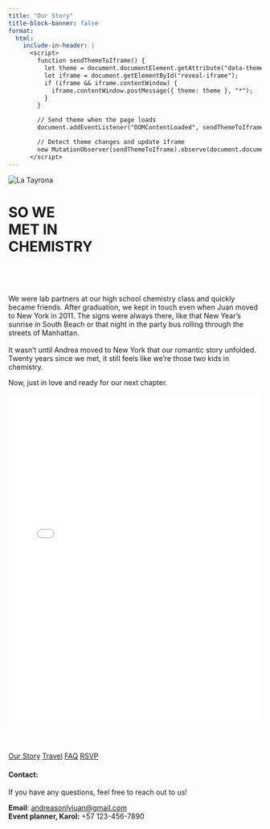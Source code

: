 ```yaml
---
title: "Our Story"
title-block-banner: false
format: 
  html:
    include-in-header: |
      <script>
        function sendThemeToIframe() {
          let theme = document.documentElement.getAttribute("data-theme");
          let iframe = document.getElementById("reveal-iframe");
          if (iframe && iframe.contentWindow) {
            iframe.contentWindow.postMessage({ theme: theme }, "*");
          }
        }

        // Send theme when the page loads
        document.addEventListener("DOMContentLoaded", sendThemeToIframe);

        // Detect theme changes and update iframe
        new MutationObserver(sendThemeToIframe).observe(document.documentElement, { attributes: true, attributeFilter: ["data-theme"] });
      </script>
---
```


![](images/hands.jpg "La Tayrona"){#home .full-width-image}

# SO WE <BR>MET IN <BR>CHEMISTRY{.splash-title}

#

<div class="bleed-section bg-party text-center">

::: columns

::: {.column width="60%"}

#

<div class="story">

We were lab partners at our high school chemistry class and quickly became friends. After graduation, we kept in touch even when Juan moved to New York in 2011. The signs were always there, like that New Year's sunrise in South Beach or that night in the party bus rolling through the streets of Manhattan.
<br><br>
It wasn’t until Andrea moved to New York that our romantic story unfolded. Twenty years since we met, it still feels like we’re those two kids in chemistry. 

Now, just in love and ready for our next chapter.  


</div>


:::
 
:::


::: columns

::: {.column width="50%"}


<iframe id="reveal-iframe" 
        src="revel1.html" 
        width="100%" 
        height="650px" 
        style="border: none; background: transparent;" 
        allowtransparency="true">
</iframe>


:::

::: 



 
</div>


:::{.text-center}
<br>
<br>

[Our Story](story.html){.theme-button} 
<!-- [Schedule](story.html){.theme-button}  -->
[Travel](story.html){.theme-button}
[FAQ](faq.html){.theme-button}
[RSVP](https://pp.events/aaNmELQb){.theme-button target="_blank"} 


#### Contact:

If you have any questions, feel free to reach out to us!

**Email**: [andreasonlyjuan@gmail.com](mailto:andreasonlyjuan@gmail.com) <BR>
**Event planner, Karol:** +57 123-456-7890

:::



